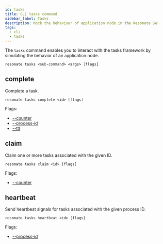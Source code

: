 ```yaml
---
id: tasks
title: CLI tasks command
sidebar_label: Tasks
description: Mock the behaviour of application node in the Resonate Server.
tags:
  - cli
  - tasks
---
```


The `tasks` command enables you to interact with the tasks framework by simulating the behavior of an application node.

```shell
resonate tasks <sub-command> <args> [flags]
```

## complete

Complete a task.

```shell
resonate tasks complete <id> [flags]
```

Flags:

- [--counter](/operate/cli-reference/flags#--counter)
- [--process-id](/operate/cli-reference/flags#--process-id)
- [--ttl](/operate/cli-reference/flags#--ttl)

## claim

Claim one or more tasks associated with the given ID.

```shell
resonate tasks claim <id> [flags]
```

Flags:

- [--counter](/operate/cli-reference/flags#--counter)

## heartbeat

Send heartbeat signals for tasks associated with the given process ID.

```shell
resonate tasks heartbeat <id> [flags]
```

Flags:

- [--process-id](/operate/cli-reference/flags#--process-id)